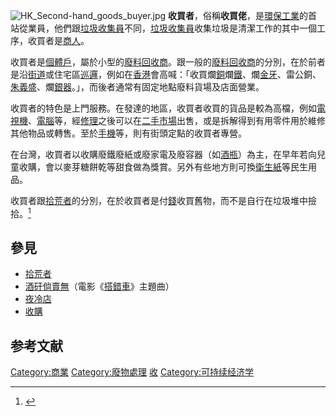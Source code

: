 {{wwv}}
{{Inappropriate tone|time=2007-10-16T14:09:00Z}}
{{Otheruses|subject=一种名为收买者的职业|other=其动词“收买”的使用|贿赂}}

[[File:HK_Second-hand_goods_buyer.jpg|thumb]]
'''收買者'''，俗稱'''收買佬'''，是[[環保|環保]][[工業|工業]]的首站從業員，他們跟[[垃圾收集員|垃圾收集員]]不同，[[垃圾收集員|垃圾收集員]]收集垃圾是清潔工作的其中一個工序，收買者是[[商人|商人]]。

收買者是[[個體戶|個體戶]]，屬於小型的[[廢料回收商|廢料回收商]]。跟一般的[[廢料回收商|廢料回收商]]的分別，在於前者是沿[[街道|街道]]或住宅區[[巡邏|巡邏]]，例如在[[香港|香港]]會高喊：「收買爛[[銅|銅]]爛[[鐵|鐵]]、爛[[金|金]][[牙|牙]]、雷公銅、[[朱義盛|朱義盛]]、爛[[銀器|銀器]]。」，而後者通常有固定地點廢料貨場及店面營業。

收買者的特色是上門服務。在發達的地區，收買者收買的貨品是較為高檔，例如[[電視機|電視機]]、[[電腦|電腦]]等，經[[修理|修理]]之後可以在[[二手市場|二手市場]]出售，或是拆解得到有用零件用於維修其他物品或轉售。至於[[手機|手機]]等，則有街頭定點的收買者專營。

在台灣，收買者以收購廢鐵廢紙或廢家電及廢容器（如[[酒瓶|酒瓶]]）為主，在早年若向兒童收購，會以麥芽糖餅乾等甜食做為獎賞。另外有些地方則可換[[衛生紙|衛生紙]]等民生用品。

收買者跟[[拾荒者|拾荒者]]的分別，在於收買者是付[[錢|錢]]收買舊物，而不是自行在垃圾堆中撿拾。<ref>{{Cite web |url=http://www.southcn.com/news/dishi/guangzhou/shehui/200408010312.htm |title=收買者，俗稱收買佬，空群而出稱為「收買兵團」。 |accessdate=2016-05-18 |archive-date=2017-03-05 |archive-url=https://web.archive.org/web/20170305002731/http://www.southcn.com/news/dishi/guangzhou/shehui/200408010312.htm |dead-url=no }}</ref>

==參見==
*[[拾荒者|拾荒者]]
*[[酒矸倘賣無|酒矸倘賣無]]（電影《[[搭錯車|搭錯車]]》主題曲）
*[[夜冷店|夜冷店]]
*[[收購|收購]]

==参考文献==
<div class="references-small">
<references />
</div>
{{Commerce-stub}}
[[Category:商業|Category:商業]]
[[Category:廢物處理|Category:廢物處理]]
[[Category:街頭工作者|收]]
[[Category:可持续经济学|Category:可持续经济学]]